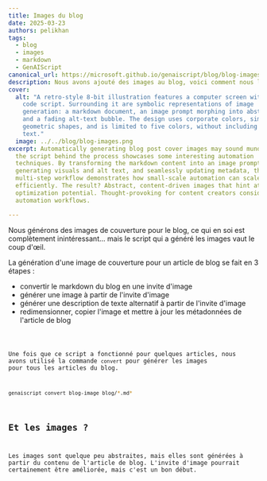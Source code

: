 ```yaml
---
title: Images du blog
date: 2025-03-23
authors: pelikhan
tags:
  - blog
  - images
  - markdown
  - GenAIScript
canonical_url: https://microsoft.github.io/genaiscript/blog/blog-images
description: Nous avons ajouté des images au blog, voici comment nous l'avons fait.
cover:
  alt: "A retro-style 8-bit illustration features a computer screen with a visible
    code script. Surrounding it are symbolic representations of image
    generation: a markdown document, an image prompt morphing into abstract art,
    and a fading alt-text bubble. The design uses corporate colors, simple
    geometric shapes, and is limited to five colors, without including people or
    text."
  image: ../../blog/blog-images.png
excerpt: Automatically generating blog post cover images may sound mundane, but
  the script behind the process showcases some interesting automation
  techniques. By transforming the markdown content into an image prompt,
  generating visuals and alt text, and seamlessly updating metadata, this
  multi-step workflow demonstrates how small-scale automation can scale
  efficiently. The result? Abstract, content-driven images that hint at
  optimization potential. Thought-provoking for content creators considering
  automation workflows.

---
```




<BlogNarration />

Nous générons des images de couverture pour le blog, ce qui en soi est complètement inintéressant... mais le script qui a généré les images vaut le coup d'œil.

La génération d'une image de couverture pour un article de blog se fait en 3 étapes :

* convertir le markdown du blog en une invite d'image
* générer une image à partir de l'invite d'image
* générer une description de texte alternatif à partir de l'invite d'image
* redimensionner, copier l'image et mettre à jour les métadonnées de l'article de blog

<Code code={code} lang="ts" wrap title="blog-image.genai.mts" />

Une fois que ce script a fonctionné pour quelques articles, nous avons utilisé la commande `convert` pour générer les images pour tous les articles du blog.

```sh
genaiscript convert blog-image blog/*.md*
```

## Et les images ?

Les images sont quelque peu abstraites, mais elles sont générées à partir du contenu de l'article de blog. L'invite d'image pourrait certainement être améliorée, mais c'est un bon début.
